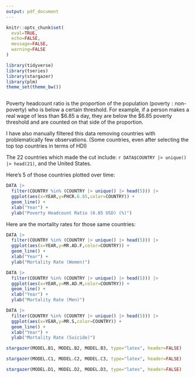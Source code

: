 ```yaml
---
output: pdf_document
---
```


```r
knitr::opts_chunk$set(
  eval=TRUE,
  echo=FALSE,
  message=FALSE,
  warning=FALSE
)

library(tidyverse)
library(tseries)
library(stargazer)
library(plm)
theme_set(theme_bw())
```

```r
```

Poverty headcount ratio is the proportion of the population $(\text{poverty}:\text{non-poverty})$ who is below a certain threshold. For example, if a person makes a real wage of less than $6.85 a day, they are below the $6.85 poverty threshold and are counted on that side of the proportion.

I have also manually filtered this data removing countries with problematically few observations. (Some countries, even after selecting the top top countries in terms of HDI)

The 22 countries which made the cut include: `r DATA$COUNTRY |> unique() |> head(21)`, and the United States.

Here's 5 of those countries plotted over time:

```r
DATA |>
  filter(COUNTRY %in% (COUNTRY |> unique() |> head(5))) |>
  ggplot(aes(x=YEAR,y=PHCR.6.85,color=COUNTRY)) +
  geom_line() +
  xlab("Year") +
  ylab("Poverty Headcount Ratio (6.85 USD) (%)")
```

\newpage

Here are the mortality rates for those same countries:

```r
DATA |>
  filter(COUNTRY %in% (COUNTRY |> unique() |> head(5))) |>
  ggplot(aes(x=YEAR,y=MR.AD.F,color=COUNTRY)) +
  geom_line() +
  xlab("Year") +
  ylab("Mortality Rate (Women)")
```

```r
DATA |>
  filter(COUNTRY %in% (COUNTRY |> unique() |> head(5))) |>
  ggplot(aes(x=YEAR,y=MR.AD.M,color=COUNTRY)) +
  geom_line() +
  xlab("Year") +
  ylab("Mortality Rate (Men)")
```

```r
DATA |>
  filter(COUNTRY %in% (COUNTRY |> unique() |> head(5))) |>
  ggplot(aes(x=YEAR,y=MR.S,color=COUNTRY)) +
  geom_line() +
  xlab("Year") +
  ylab("Mortality Rate (Suicide)")
```

\newpage

```r
stargazer(MODEL.B1, MODEL.B2, MODEL.B3, type="latex", header=FALSE)
```

\newpage


```r
stargazer(MODEL.C1, MODEL.C2, MODEL.C3, type="latex", header=FALSE)
```

\newpage

```r
stargazer(MODEL.D1, MODEL.D2, MODEL.D3, type="latex", header=FALSE)
```
